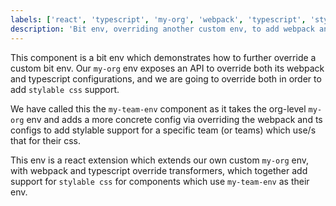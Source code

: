 ```yaml
---
labels: ['react', 'typescript', 'my-org', 'webpack', 'typescript', 'stylable']
description: 'Bit env, overriding another custom env, to add webpack and typescript support for stylable css'
---
```


This component is a bit env which demonstrates how to further override a custom bit env. Our `my-org` env exposes an API to override both
its webpack and typescript configurations, and we are going to override both in order to add `stylable css` support. 

We have called this the `my-team-env` component as it takes the org-level `my-org` env and adds a more concrete config via overriding the webpack and ts configs
to add stylable support for a specific team (or teams) which use/s that for their css.

This env is a react extension which extends our own custom `my-org` env, with webpack and typescript override transformers, which together add support
for `stylable css` for components which use `my-team-env` as their env.


